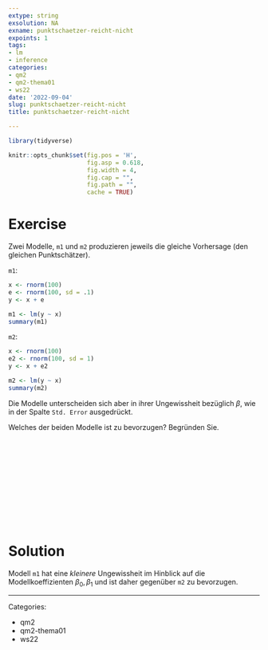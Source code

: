 ```yaml
---
extype: string
exsolution: NA
exname: punktschaetzer-reicht-nicht
expoints: 1
tags:
- lm
- inference
categories:
- qm2
- qm2-thema01
- ws22
date: '2022-09-04'
slug: punktschaetzer-reicht-nicht
title: punktschaetzer-reicht-nicht

---
```




```r

library(tidyverse)

```


```r
knitr::opts_chunk$set(fig.pos = 'H',
                      fig.asp = 0.618,
                      fig.width = 4,
                      fig.cap = "", 
                      fig.path = "",
                      cache = TRUE)
```





# Exercise

Zwei Modelle, `m1` und `m2` produzieren jeweils die gleiche Vorhersage (den gleichen Punktschätzer).

`m1`: 

```r
x <- rnorm(100)
e <- rnorm(100, sd = .1)
y <- x + e 

m1 <- lm(y ~ x)
summary(m1)
```
`m2`: 

```r
x <- rnorm(100)
e2 <- rnorm(100, sd = 1)
y <- x + e2

m2 <- lm(y ~ x)
summary(m2)
```

Die Modelle unterscheiden sich aber in ihrer Ungewissheit bezüglich $\beta$, wie in der Spalte `Std. Error` ausgedrückt.

Welches der beiden Modelle ist zu bevorzugen? Begründen Sie.





</br>
</br>
</br>
</br>
</br>
</br>
</br>
</br>
</br>
</br>

# Solution

Modell `m1` hat eine *kleinere* Ungewissheit im Hinblick auf die Modellkoeffizienten $\beta_0, \beta_1$ und ist daher gegenüber `m2` zu bevorzugen.





---

Categories: 

- qm2
- qm2-thema01
- ws22

